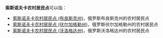 '''索斯诺夫卡农村居民点'''可以指：
* [[索斯诺夫卡农村居民点_(布良斯克州)|索斯诺夫卡农村居民点 (布良斯克州)]]，俄罗斯布良斯克州的农村居民点
* [[索斯诺夫卡农村居民点_(伏尔加格勒州)|索斯诺夫卡农村居民点 (伏尔加格勒州)]]，俄罗斯伏尔加格勒州的农村居民点
* [[索斯诺夫卡农村居民点_(沃洛格达州)|索斯诺夫卡农村居民点 (沃洛格达州)]]，俄罗斯沃洛格达州的农村居民点

{{disambig|cat=俄语译名消歧义}}